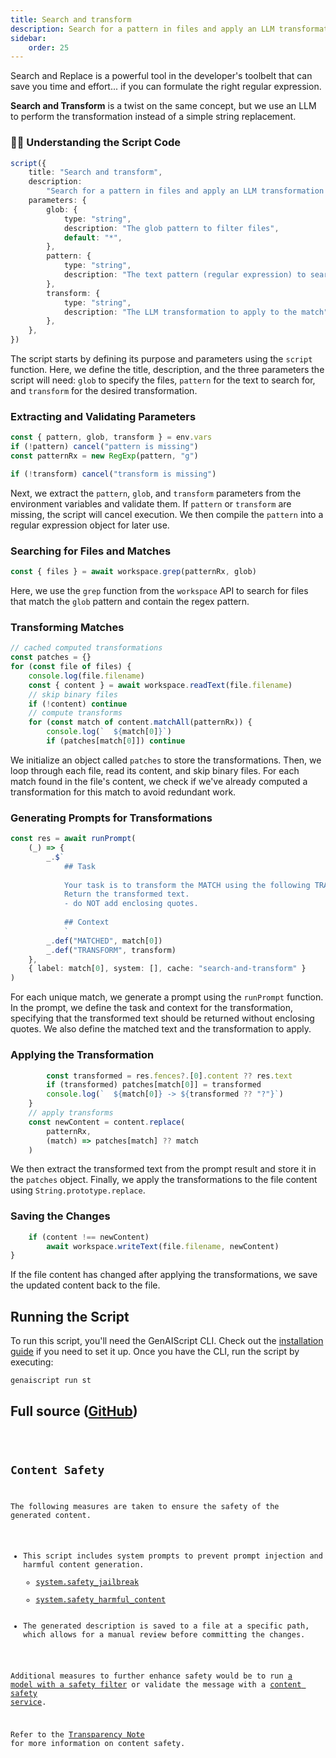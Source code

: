 ```yaml
---
title: Search and transform
description: Search for a pattern in files and apply an LLM transformation to the match
sidebar:
    order: 25
---
```



Search and Replace is a powerful tool in the developer's toolbelt that can save you time and effort...
if you can formulate the right regular expression.

**Search and Transform** is a twist on the same concept,
but we use an LLM to perform the transformation instead of a simple string replacement.

### 👩‍💻 Understanding the Script Code

```ts
script({
    title: "Search and transform",
    description:
        "Search for a pattern in files and apply an LLM transformation to the match",
    parameters: {
        glob: {
            type: "string",
            description: "The glob pattern to filter files",
            default: "*",
        },
        pattern: {
            type: "string",
            description: "The text pattern (regular expression) to search for",
        },
        transform: {
            type: "string",
            description: "The LLM transformation to apply to the match",
        },
    },
})
```

The script starts by defining its purpose and parameters using the `script` function. Here, we define the title, description, and the three parameters the script will need: `glob` to specify the files, `pattern` for the text to search for, and `transform` for the desired transformation.

### Extracting and Validating Parameters

```ts
const { pattern, glob, transform } = env.vars
if (!pattern) cancel("pattern is missing")
const patternRx = new RegExp(pattern, "g")

if (!transform) cancel("transform is missing")
```

Next, we extract the `pattern`, `glob`, and `transform` parameters from the environment variables and validate them. If `pattern` or `transform` are missing, the script will cancel execution. We then compile the `pattern` into a regular expression object for later use.

### Searching for Files and Matches

```ts
const { files } = await workspace.grep(patternRx, glob)
```

Here, we use the `grep` function from the `workspace` API to search for files that match the `glob` pattern and contain the regex pattern.

### Transforming Matches

```ts
// cached computed transformations
const patches = {}
for (const file of files) {
    console.log(file.filename)
    const { content } = await workspace.readText(file.filename)
    // skip binary files
    if (!content) continue
    // compute transforms
    for (const match of content.matchAll(patternRx)) {
        console.log(`  ${match[0]}`)
        if (patches[match[0]]) continue
```

We initialize an object called `patches` to store the transformations. Then, we loop through each file, read its content, and skip binary files. For each match found in the file's content, we check if we've already computed a transformation for this match to avoid redundant work.

### Generating Prompts for Transformations

```ts
const res = await runPrompt(
    (_) => {
        _.$`
            ## Task
            
            Your task is to transform the MATCH using the following TRANSFORM.
            Return the transformed text.
            - do NOT add enclosing quotes.
            
            ## Context
            `
        _.def("MATCHED", match[0])
        _.def("TRANSFORM", transform)
    },
    { label: match[0], system: [], cache: "search-and-transform" }
)
```

For each unique match, we generate a prompt using the `runPrompt` function. In the prompt, we define the task and context for the transformation, specifying that the transformed text should be returned without enclosing quotes. We also define the matched text and the transformation to apply.

### Applying the Transformation

```ts
        const transformed = res.fences?.[0].content ?? res.text
        if (transformed) patches[match[0]] = transformed
        console.log(`  ${match[0]} -> ${transformed ?? "?"}`)
    }
    // apply transforms
    const newContent = content.replace(
        patternRx,
        (match) => patches[match] ?? match
    )
```

We then extract the transformed text from the prompt result and store it in the `patches` object. Finally, we apply the transformations to the file content using `String.prototype.replace`.

### Saving the Changes

```ts
    if (content !== newContent)
        await workspace.writeText(file.filename, newContent)
}
```

If the file content has changed after applying the transformations, we save the updated content back to the file.

## Running the Script

To run this script, you'll need the GenAIScript CLI. Check out the [installation guide](https://microsoft.github.io/genaiscript/getting-started/installation) if you need to set it up. Once you have the CLI, run the script by executing:

```bash
genaiscript run st
```

## Full source ([GitHub](https://github.com/microsoft/genaiscript/blob/main/packages/sample/genaisrc/samples/st.genai.mts))

<Code code={source} wrap={true} lang="ts" title="st.genai.mts" />

## Content Safety

The following measures are taken to ensure the safety of the generated content.

-   This script includes system prompts to prevent prompt injection and harmful content generation.
    - [system.safety_jailbreak](/genaiscript/reference/scripts/system#systemsafety_jailbreak)
    - [system.safety_harmful_content](/genaiscript/reference/scripts/system#systemsafety_harmful_content)
-   The generated description is saved to a file at a specific path, which allows for a manual review before committing the changes.

Additional measures to further enhance safety would be to run [a model with a safety filter](https://learn.microsoft.com/en-us/azure/ai-services/openai/concepts/content-filter?tabs=warning%2Cuser-prompt%2Cpython-new)
or validate the message with a [content safety service](/genaiscript/reference/scripts/content-safety).

Refer to the [Transparency Note](/genaiscript/reference/transparency-note/) for more information on content safety.